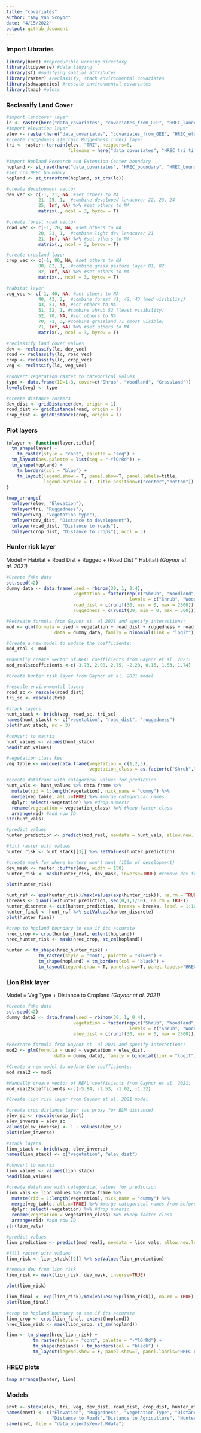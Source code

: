 ```yaml
---
title: "covariates"
author: "Amy Van Scoyoc"
date: "4/15/2022"
output: github_document
---
```


### Import Libraries
```r
library(here) #reproducible working directory
library(tidyverse) #data tidying
library(sf) #modifying spatial attributes 
library(raster) #reclassify, stack environmental covariates
library(sdmvspecies) #rescale environmental covariates 
library(tmap) #plots
```

### Reclassify Land Cover

```r
#import landcover layer
lc <- raster(here("data_covariates", "covariates_from_GEE", "HREC_landcover_extended_2016.tiff"))
#import elevation layer
elev <- raster(here("data_covariates", "covariates_from_GEE", "HREC_elevation_extended.tif"))
#create ruggedness (Terrain Ruggedness Index) layer
tri <- raster::terrain(elev, "TRI", neigbors=8, 
                       filename = here("data_covariates", "HREC_tri.tif"), overwrite=T)

#import Hopland Research and Extension Center boundary  
hopland <- st_read(here("data_covariates", "HREC_boundary", "HREC_boundary.shp"))
#set crs HREC boundary 
hopland <- st_transform(hopland, st_crs(lc))
```

```r
#create development vector
dev_vec <- c(-1, 21, NA, #set others to NA 
            21, 25, 1,  #combine developed landcover 22, 23, 24
            25, Inf, NA) %>% #set others to NA
            matrix(., ncol = 3, byrow = T)

#create forest road vector
road_vec <- c(-1, 20, NA, #set others to NA 
            20, 21, 1,  #combine light dev landcover 21
            21, Inf, NA) %>% #set others to NA
            matrix(., ncol = 3, byrow = T)

#create cropland layer
crop_vec <- c(-1, 80, NA, #set others to NA 
            80, 82, 1,  #combine grass pasture layer 81, 82
            82, Inf, NA) %>% #set others to NA
            matrix(., ncol = 3, byrow = T)

#habitat layer
veg_vec <- c(-1, 40, NA, #set others to NA 
            40, 43, 2,  #combine forest 41, 42, 43 (med visibility)
            43, 51, NA, #set others to NA 
            51, 52, 1, #combine shrub 52 (least visibility)
            52, 70, NA, #set others to NA  
            70, 71, 3, #combine grassland 71 (most visible) 
            71, Inf, NA) %>% #set others to NA  
            matrix(., ncol = 3, byrow = T)
```

```r
#reclassify land cover values 
dev <- reclassify(lc, dev_vec)
road <- reclassify(lc, road_vec)
crop <- reclassify(lc, crop_vec)
veg <- reclassify(lc, veg_vec)

#convert vegetation raster to categorical values
type <- data.frame(ID=1:3, cover=c("Shrub", "Woodland", "Grassland"))
levels(veg) <- type
```

```r
#create distance rasters
dev_dist <- gridDistance(dev, origin = 1)
road_dist <- gridDistance(road, origin = 1)
crop_dist <- gridDistance(crop, origin = 1)
```

### Plot layers
```r
tmlayer <- function(layer,title){
  tm_shape(layer) + 
    tm_raster(style = "cont", palette = "seq") +
  tm_layout(aes.palette = list(seq = "-YlOrRd")) +
  tm_shape(hopland) + 
    tm_borders(col = "blue") + 
    tm_layout(legend.show = T, panel.show=T, panel.labels=title,
              legend.outside = T, title.position=c("center","bottom")) 
}

tmap_arrange(
  tmlayer(elev, "Elevation"),
  tmlayer(tri, "Ruggedness"),
  tmlayer(veg, "Vegetation type"),
  tmlayer(dev_dist, "Distance to development"),
  tmlayer(road_dist, "Distance to roads"), 
  tmlayer(crop_dist, "Distance to crops"), ncol = 3)
```

### Hunter risk layer

Model = Habitat + Road Dist + Rugged + (Road Dist * Habitat) 
*(Gaynor et al. 2021)*

```r
#Create fake data
set.seed(42)
dummy_data <- data.frame(used = rbinom(30, 1, 0.4),
                         vegetation = factor(rep(c("Shrub", "Woodland", "Grassland"), each = 10), 
                                              levels = c("Shrub", "Woodland", "Grassland")),
                         road_dist = c(runif(30, min = 0, max = 2500)),
                         ruggedness = c(runif(30, min = 0, max = 300))) 

#Recreate formula from Gaynor et. al 2021 and specify interactions:
mod <- glm(formula = used ~ vegetation + road_dist + ruggedness + road_dist*vegetation, 
                  data = dummy_data, family = binomial(link = "logit"))

#Create a new model to update the coefficients:
mod_real <- mod

#Manually create vector of REAL coefficients from Gaynor et al. 2021:
mod_real$coefficients <-c(-3.73, 2.08, 2.75, -2.23, 0.15, 1.53, 1.74)
```


```r
#Create hunter risk layer from Gaynor et al. 2021 model

#rescale environmental layers 
road_sc <- rescale(road_dist)
tri_sc <- rescale(tri)

#stack layers
hunt_stack <- brick(veg, road_sc, tri_sc) 
names(hunt_stack) <- c("vegetation", "road_dist", "ruggedness")
plot(hunt_stack, nc = 3)

#convert to matrix 
hunt_values <- values(hunt_stack)
head(hunt_values)

#vegetation class key
veg_table <- unique(data.frame(vegetation = c(1,2,3),
                               vegetation_class = as.factor(c("Shrub","Woodland","Grassland"))))

#create dataframe with categorical values for prediction
hunt_vals <- hunt_values %>% data.frame %>% 
  mutate(rid = 1:length(vegetation), nick_name = "dummy") %>% 
  merge(veg_table, all.x=TRUE) %>% #merge categorical names
  dplyr::select(-vegetation) %>% #drop numeric
  rename(vegetation = vegetation_class) %>% #keep factor class
  arrange(rid) #add row ID
str(hunt_vals)

#predict values
hunter_prediction <- predict(mod_real, newdata = hunt_vals, allow.new.levels=TRUE)

#fill raster with values
hunter_risk <- hunt_stack[[3]] %>% setValues(hunter_prediction)

#create mask for where hunters won't hunt (150m of development)
dev_mask <- raster::buffer(dev, width = 150)
hunter_risk <- mask(hunter_risk, dev_mask, inverse=TRUE) #remove dev from hunter risk

plot(hunter_risk)
```

```r
hunt_rsf <- exp(hunter_risk)/max(values(exp(hunter_risk)), na.rm = TRUE)
(breaks <- quantile(hunter_prediction, seq(0,1,1/10), na.rm = TRUE))
hunter_discrete <- cut(hunter_prediction, breaks = breaks, label = 1:10)
hunter_final <- hunt_rsf %>% setValues(hunter_discrete)
plot(hunter_final)
```


```r
#crop to hopland boundary to see if its accurate
hrec_crop <- crop(hunter_final, extent(hopland))
hrec_hunter_risk <- mask(hrec_crop, st_zm(hopland))

hunter <- tm_shape(hrec_hunter_risk) + 
            tm_raster(style = "cont", palette = "Blues") + 
            tm_shape(hopland) + tm_borders(col = "black") + 
            tm_layout(legend.show = T, panel.show=T, panel.labels="HREC Hunter Risk")
```


### Lion Risk layer

Model = Veg Type + Distance to Cropland
*(Gaynor et al. 2021)*

```r
#Create fake data
set.seed(42)
dummy_data2 <- data.frame(used = rbinom(30, 1, 0.4),
                         vegetation = factor(rep(c("Shrub", "Woodland", "Grassland"), each = 10), 
                                              levels = c("Shrub", "Woodland", "Grassland")),
                         elev_dist = c(runif(30, min = 0, max = 2500))) 

#Recreate formula from Gaynor et. al 2021 and specify interactions:
mod2 <- glm(formula = used ~ vegetation + elev_dist, 
                  data = dummy_data2, family = binomial(link = "logit"))

#Create a new model to update the coefficients:
mod_real2 <- mod2

#Manually create vector of REAL coefficients from Gaynor et al. 2021:
mod_real2$coefficients <-c(-5.84, -2.53, -1.02, -1.32)
```


```r
#Create lion risk layer from Gaynor et al. 2021 model

#create crop distance layer (as proxy for BLM distance)
elev_sc <- rescale(crop_dist)
elev_inverse = elev_sc
values(elev_inverse) <- 1 - values(elev_sc) 
plot(elev_inverse)

#stack layers
lion_stack <- brick(veg, elev_inverse) 
names(lion_stack) <- c("vegetation", "elev_dist")

#convert to matrix 
lion_values <- values(lion_stack)
head(lion_values)

#create dataframe with categorical values for prediction
lion_vals <- lion_values %>% data.frame %>% 
  mutate(rid = 1:length(vegetation), nick_name = "dummy") %>% 
  merge(veg_table, all.x=TRUE) %>% #merge categorical names from before
  dplyr::select(-vegetation) %>% #drop numeric
  rename(vegetation = vegetation_class) %>% #keep factor class
  arrange(rid) #add row ID
str(lion_vals)

#predict values
lion_prediction <- predict(mod_real2, newdata = lion_vals, allow.new.levels=TRUE)

#fill raster with values
lion_risk <- lion_stack[[2]] %>% setValues(lion_prediction)

#remove dev from lion risk
lion_risk <- mask(lion_risk, dev_mask, inverse=TRUE)

plot(lion_risk)
```

```r
lion_final <- exp(lion_risk)/max(values(exp(lion_risk)), na.rm = TRUE)
plot(lion_final)
```

```r
#crop to hopland boundary to see if its accurate
lion_crop <- crop(lion_final, extent(hopland))
hrec_lion_risk <- mask(lion_crop, st_zm(hopland))

lion <- tm_shape(hrec_lion_risk) + 
          tm_raster(style = "cont", palette = "-YlOrRd") + 
          tm_shape(hopland) + tm_borders(col = "black") + 
          tm_layout(legend.show = F, panel.show=T, panel.labels="HREC Lion Risk")
```

### HREC plots
```r
tmap_arrange(hunter, lion)
```


### Models
```r
envt <- stack(elev, tri, veg, dev_dist, road_dist, crop_dist, hunter_risk, lion_risk)
names(envt) <- c("Elevation", "Ruggedness", "Vegetation Type", "Distance to Development",
                 "Distance to Roads","Distance to Agriculture", "Hunter risk", "Lion risk")
save(envt, file = "data_objects/envt.Rdata")
```